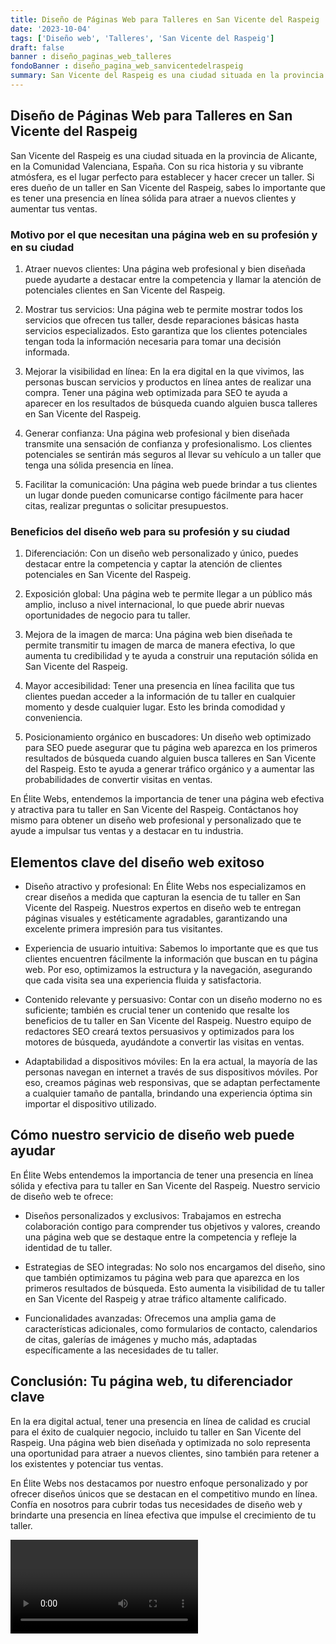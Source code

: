 ```yaml
---
title: Diseño de Páginas Web para Talleres en San Vicente del Raspeig
date: '2023-10-04'
tags: ['Diseño web', 'Talleres', 'San Vicente del Raspeig']
draft: false
banner : diseño_paginas_web_talleres
fondoBanner : diseño_pagina_web_sanvicentedelraspeig
summary: San Vicente del Raspeig es una ciudad situada en la provincia de Alicante, en la Comunidad Valenciana, España. Con su rica historia y su vibrante atmósfera, es el lugar perfecto para establecer y hacer crecer un taller. Si eres dueño de un taller en San Vicente del Raspeig, sabes lo importante que es tener una presencia en línea sólida para atraer a nuevos clientes y aumentar tus ventas.
---
```


## Diseño de Páginas Web para Talleres en San Vicente del Raspeig

San Vicente del Raspeig es una ciudad situada en la provincia de Alicante, en la Comunidad Valenciana, España. Con su rica historia y su vibrante atmósfera, es el lugar perfecto para establecer y hacer crecer un taller. Si eres dueño de un taller en San Vicente del Raspeig, sabes lo importante que es tener una presencia en línea sólida para atraer a nuevos clientes y aumentar tus ventas.

### Motivo por el que necesitan una página web en su profesión y en su ciudad

1. Atraer nuevos clientes: Una página web profesional y bien diseñada puede ayudarte a destacar entre la competencia y llamar la atención de potenciales clientes en San Vicente del Raspeig.

2. Mostrar tus servicios: Una página web te permite mostrar todos los servicios que ofrecen tus taller, desde reparaciones básicas hasta servicios especializados. Esto garantiza que los clientes potenciales tengan toda la información necesaria para tomar una decisión informada.

3. Mejorar la visibilidad en línea: En la era digital en la que vivimos, las personas buscan servicios y productos en línea antes de realizar una compra. Tener una página web optimizada para SEO te ayuda a aparecer en los resultados de búsqueda cuando alguien busca talleres en San Vicente del Raspeig.

4. Generar confianza: Una página web profesional y bien diseñada transmite una sensación de confianza y profesionalismo. Los clientes potenciales se sentirán más seguros al llevar su vehículo a un taller que tenga una sólida presencia en línea.

5. Facilitar la comunicación: Una página web puede brindar a tus clientes un lugar donde pueden comunicarse contigo fácilmente para hacer citas, realizar preguntas o solicitar presupuestos.

### Beneficios del diseño web para su profesión y su ciudad

1. Diferenciación: Con un diseño web personalizado y único, puedes destacar entre la competencia y captar la atención de clientes potenciales en San Vicente del Raspeig.

2. Exposición global: Una página web te permite llegar a un público más amplio, incluso a nivel internacional, lo que puede abrir nuevas oportunidades de negocio para tu taller.

3. Mejora de la imagen de marca: Una página web bien diseñada te permite transmitir tu imagen de marca de manera efectiva, lo que aumenta tu credibilidad y te ayuda a construir una reputación sólida en San Vicente del Raspeig.

4. Mayor accesibilidad: Tener una presencia en línea facilita que tus clientes puedan acceder a la información de tu taller en cualquier momento y desde cualquier lugar. Esto les brinda comodidad y conveniencia.

5. Posicionamiento orgánico en buscadores: Un diseño web optimizado para SEO puede asegurar que tu página web aparezca en los primeros resultados de búsqueda cuando alguien busca talleres en San Vicente del Raspeig. Esto te ayuda a generar tráfico orgánico y a aumentar las probabilidades de convertir visitas en ventas.

En Élite Webs, entendemos la importancia de tener una página web efectiva y atractiva para tu taller en San Vicente del Raspeig. Contáctanos hoy mismo para obtener un diseño web profesional y personalizado que te ayude a impulsar tus ventas y a destacar en tu industria.

<GifSeo />

<Cta />

## Elementos clave del diseño web exitoso

- Diseño atractivo y profesional: En Élite Webs nos especializamos en crear diseños a medida que capturan la esencia de tu taller en San Vicente del Raspeig. Nuestros expertos en diseño web te entregan páginas visuales y estéticamente agradables, garantizando una excelente primera impresión para tus visitantes.

- Experiencia de usuario intuitiva: Sabemos lo importante que es que tus clientes encuentren fácilmente la información que buscan en tu página web. Por eso, optimizamos la estructura y la navegación, asegurando que cada visita sea una experiencia fluida y satisfactoria.

- Contenido relevante y persuasivo: Contar con un diseño moderno no es suficiente; también es crucial tener un contenido que resalte los beneficios de tu taller en San Vicente del Raspeig. Nuestro equipo de redactores SEO creará textos persuasivos y optimizados para los motores de búsqueda, ayudándote a convertir las visitas en ventas.

- Adaptabilidad a dispositivos móviles: En la era actual, la mayoría de las personas navegan en internet a través de sus dispositivos móviles. Por eso, creamos páginas web responsivas, que se adaptan perfectamente a cualquier tamaño de pantalla, brindando una experiencia óptima sin importar el dispositivo utilizado.

## Cómo nuestro servicio de diseño web puede ayudar

En Élite Webs entendemos la importancia de tener una presencia en línea sólida y efectiva para tu taller en San Vicente del Raspeig. Nuestro servicio de diseño web te ofrece:

- Diseños personalizados y exclusivos: Trabajamos en estrecha colaboración contigo para comprender tus objetivos y valores, creando una página web que se destaque entre la competencia y refleje la identidad de tu taller.

- Estrategias de SEO integradas: No solo nos encargamos del diseño, sino que también optimizamos tu página web para que aparezca en los primeros resultados de búsqueda. Esto aumenta la visibilidad de tu taller en San Vicente del Raspeig y atrae tráfico altamente calificado.

- Funcionalidades avanzadas: Ofrecemos una amplia gama de características adicionales, como formularios de contacto, calendarios de citas, galerías de imágenes y mucho más, adaptadas específicamente a las necesidades de tu taller.

## Conclusión: Tu página web, tu diferenciador clave

En la era digital actual, tener una presencia en línea de calidad es crucial para el éxito de cualquier negocio, incluido tu taller en San Vicente del Raspeig. Una página web bien diseñada y optimizada no solo representa una oportunidad para atraer a nuevos clientes, sino también para retener a los existentes y potenciar tus ventas.

En Élite Webs nos destacamos por nuestro enfoque personalizado y por ofrecer diseños únicos que se destacan en el competitivo mundo en línea. Confía en nosotros para cubrir todas tus necesidades de diseño web y brindarte una presencia en línea efectiva que impulse el crecimiento de tu taller.

<Video />

<CtaBot job='Talleres' city='San Vicente del Raspeig'/>

<Gmaps query='San Vicente del Raspeig+españa+maps' />